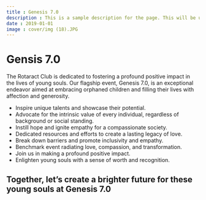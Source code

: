 ```yaml
---
title : Genesis 7.0
description : This is a sample description for the page. This will be used for SEO purposes
date : 2019-01-01
image : cover/img (18).JPG
---
```


# Gensis 7.0

The Rotaract Club is dedicated to fostering a profound positive impact in the lives of young souls. Our flagship event, Genesis 7.0, is an exceptional endeavor aimed at embracing orphaned children and filling their lives with affection and generosity.

- Inspire unique talents and showcase their potential.
- Advocate for the intrinsic value of every individual, regardless of background or social standing.
- Instill hope and ignite empathy for a compassionate society.
- Dedicated resources and efforts to create a lasting legacy of love.
- Break down barriers and promote inclusivity and empathy.
- Benchmark event radiating love, compassion, and transformation.
- Join us in making a profound positive impact.
- Enlighten young souls with a sense of worth and recognition.

## Together, let’s create a brighter future for these young souls at Genesis 7.0
